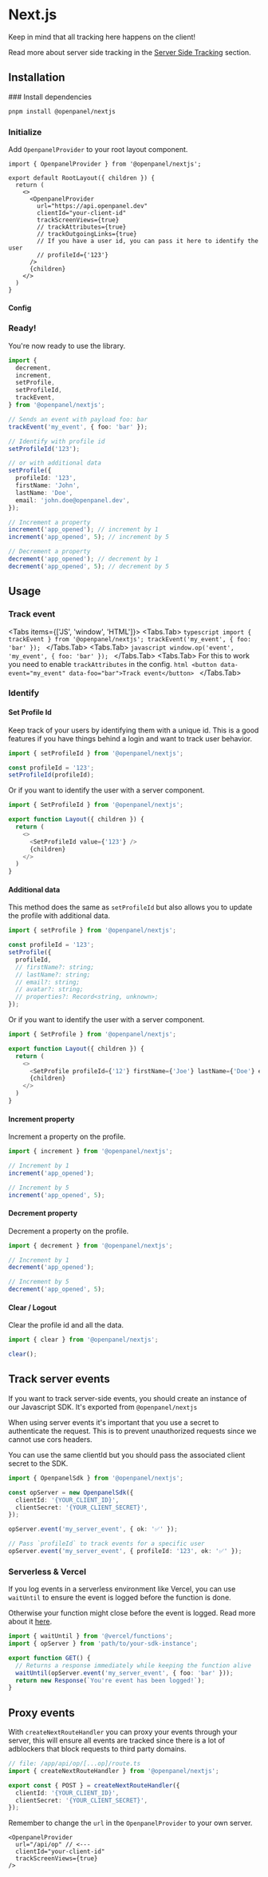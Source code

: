 

# Next.js

Keep in mind that all tracking here happens on the client!

Read more about server side tracking in the [Server Side Tracking](#track-server-events) section.

## Installation

<Steps>
### Install dependencies

```bash
pnpm install @openpanel/nextjs
```

### Initialize

Add `OpenpanelProvider` to your root layout component.

```tsx
import { OpenpanelProvider } from '@openpanel/nextjs';

export default RootLayout({ children }) {
  return (
    <>
      <OpenpanelProvider
        url="https://api.openpanel.dev"
        clientId="your-client-id"
        trackScreenViews={true}
        // trackAttributes={true}
        // trackOutgoingLinks={true}
        // If you have a user id, you can pass it here to identify the user
        // profileId={'123'}
      />
      {children}
    </>
  )
}
```

#### Config

<SdkConfig />

### Ready!

You're now ready to use the library.

```typescript
import {
  decrement,
  increment,
  setProfile,
  setProfileId,
  trackEvent,
} from '@openpanel/nextjs';

// Sends an event with payload foo: bar
trackEvent('my_event', { foo: 'bar' });

// Identify with profile id
setProfileId('123');

// or with additional data
setProfile({
  profileId: '123',
  firstName: 'John',
  lastName: 'Doe',
  email: 'john.doe@openpanel.dev',
});

// Increment a property
increment('app_opened'); // increment by 1
increment('app_opened', 5); // increment by 5

// Decrement a property
decrement('app_opened'); // decrement by 1
decrement('app_opened', 5); // decrement by 5
```

</Steps>

## Usage

### Track event

<Tabs items={['JS', 'window', 'HTML']}>
  <Tabs.Tab>
    ```typescript
    import { trackEvent } from '@openpanel/nextjs';
    trackEvent('my_event', { foo: 'bar' });
    ```
  </Tabs.Tab>
  <Tabs.Tab>
    ```javascript
    window.op('event', 'my_event', { foo: 'bar' });
    ```
  </Tabs.Tab>
  <Tabs.Tab>
    For this to work you need to enable `trackAttributes` in the config.
    ```html
    <button data-event="my_event" data-foo="bar">Track event</button>
    ```
  </Tabs.Tab>
</Tabs>

### Identify

#### Set Profile Id

Keep track of your users by identifying them with a unique id. This is a good features if you have things behind a login and want to track user behavior.

<PersonalDataWarning />

```typescript
import { setProfileId } from '@openpanel/nextjs';

const profileId = '123';
setProfileId(profileId);
```

Or if you want to identify the user with a server component.

```typescript
import { SetProfileId } from '@openpanel/nextjs';

export function Layout({ children }) {
  return (
    <>
      <SetProfileId value={'123'} />
      {children}
    </>
  )
}
```

#### Additional data

This method does the same as `setProfileId` but also allows you to update the profile with additional data.

<PersonalDataWarning />

```typescript
import { setProfile } from '@openpanel/nextjs';

const profileId = '123';
setProfile({
  profileId,
  // firstName?: string;
  // lastName?: string;
  // email?: string;
  // avatar?: string;
  // properties?: Record<string, unknown>;
});
```

Or if you want to identify the user with a server component.

```typescript
import { SetProfile } from '@openpanel/nextjs';

export function Layout({ children }) {
  return (
    <>
      <SetProfile profileId={'12'} firstName={'Joe'} lastName={'Doe'} email={'joe.doe@openpanel.dev'} avatar={'https://image.com'} properties={{...}} />
      {children}
    </>
  )
}
```

#### Increment property

Increment a property on the profile.

```typescript
import { increment } from '@openpanel/nextjs';

// Increment by 1
increment('app_opened');

// Increment by 5
increment('app_opened', 5);
```

#### Decrement property

Decrement a property on the profile.

```typescript
import { decrement } from '@openpanel/nextjs';

// Increment by 1
decrement('app_opened');

// Increment by 5
decrement('app_opened', 5);
```

#### Clear / Logout

Clear the profile id and all the data.

```typescript
import { clear } from '@openpanel/nextjs';

clear();
```

## Track server events

If you want to track server-side events, you should create an instance of our Javascript SDK. It's exported from `@openpanel/nextjs`

<Callout>
When using server events it's important that you use a secret to authenticate the request. This is to prevent unauthorized requests since we cannot use cors headers.

You can use the same clientId but you should pass the associated client secret to the SDK.

</Callout>

```typescript
import { OpenpanelSdk } from '@openpanel/nextjs';

const opServer = new OpenpanelSdk({
  clientId: '{YOUR_CLIENT_ID}',
  clientSecret: '{YOUR_CLIENT_SECRET}',
});

opServer.event('my_server_event', { ok: '✅' });

// Pass `profileId` to track events for a specific user
opServer.event('my_server_event', { profileId: '123', ok: '✅' });
```

### Serverless & Vercel

If you log events in a serverless environment like Vercel, you can use `waitUntil` to ensure the event is logged before the function is done.

Otherwise your function might close before the event is logged. Read more about it [here](https://vercel.com/docs/functions/functions-api-reference#waituntil).

```typescript
import { waitUntil } from '@vercel/functions';
import { opServer } from 'path/to/your-sdk-instance';

export function GET() {
  // Returns a response immediately while keeping the function alive
  waitUntil(opServer.event('my_server_event', { foo: 'bar' }));
  return new Response(`You're event has been logged!`);
}
```

## Proxy events

With `createNextRouteHandler` you can proxy your events through your server, this will ensure all events are tracked since there is a lot of adblockers that block requests to third party domains.

```typescript
// file: /app/api/op/[...op]/route.ts
import { createNextRouteHandler } from '@openpanel/nextjs';

export const { POST } = createNextRouteHandler({
  clientId: '{YOUR_CLIENT_ID}',
  clientSecret: '{YOUR_CLIENT_SECRET}',
});
```

Remember to change the `url` in the `OpenpanelProvider` to your own server.

```tsx
<OpenpanelProvider
  url="/api/op" // <---
  clientId="your-client-id"
  trackScreenViews={true}
/>
```
